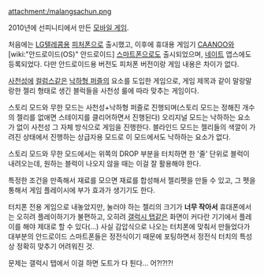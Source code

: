 attachment:/malangsachun.png

2010년에 선피니티에서 만든 [[모바일 게임]].

처음에는 [[LG텔레콤]]용 [[피처폰]]으로 출시했고, 이후에 휴대용 게임기 [[CAANOO]]와 [wiki:"안드로이드(OS)" 안드로이드] [[스마트폰]]으로도 출시되었으며, [[네이트]] 앱스에도 등록되었다. 다만 안드로이드용 버전도 피처폰 버전이랑 게임 내용은 차이가 없다.

[[사천성]]에 [[컬럼스]]같은 [[낙하물 퍼즐|낙하형 퍼즐]]의 요소를 도입한 게임으로, 게임 제목과 같이 말랑말랑한 젤리 형태로 생긴 블럭들을 사천성 룰에 따라 맞추는 게임이다. 

스토리 모드와 무한 모드는 사천성+낙하형 퍼즐로 진행되며(스토리 모드는 정해진 개수의 젤리를 없애면 스테이지를 클리어하면서 진행된다) 오리지널 모드는 낙하하는 요소가 없이 사천성 그 자체 방식으로 게임을 진행한다. 블라인드 모드는 젤리들의 색깔이 가려진 상태에서 진행하는 상급자용 모드로 이 모드에서도 낙하하는 요소가 없다.

스토리 모드와 무한 모드에서는 위쪽의 DROP 부분을 터치하면 한 '줄' 단위로 블럭이 내려오는데, 원하는 블럭이 나오지 않을 때는 이걸 잘 활용해야 한다.

특정한 조건을 만족해서 재료를 모으면 재료를 합성해서 젤리펫을 만들 수 있고, 그 펫을 통해서 게임 플레이시에 부가 효과가 생기기도 한다.

터치폰 전용 게임으로 내놓았지만, 눌러야 하는 젤리의 크기가 '''너무 작아서''' 휴대폰에서는 오히려 플레이하기가 불편하고, 오히려 [[갤럭시 탭]]같은 화면이 커다란 기기에서 플레이를 해야 제대로 할 수 있다(...) 사실 감압식으로 나오는 터치폰에 맞춰서 만들었다가 대부분의 안드로이드 스마트폰들은 정전식이기 때문에 포팅하면서 정전식 터치의 특성상 정확히 맞추기 어려워진 것.

문제는 갤럭시 탭에서 이걸 하면 도트가 다 튄다... 어?!?!?!

